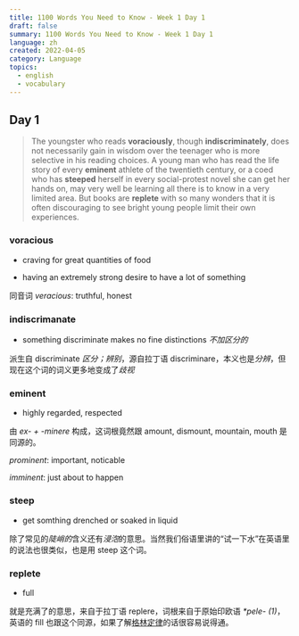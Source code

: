 ```yaml
---
title: 1100 Words You Need to Know - Week 1 Day 1
draft: false
summary: 1100 Words You Need to Know - Week 1 Day 1
language: zh
created: 2022-04-05
category: Language
topics:
  - english
  - vocabulary
---
```


## Day 1

> The youngster who reads **voraciously**, though **indiscriminately**, does not necessarily gain in wisdom over the teenager who is more selective in his reading choices. A young man who has read the life story of every **eminent** athlete of the twentieth century, or a coed who has **steeped** herself in every social-protest novel she can get her hands on, may very well be learning all there is to know in a very limited area. But books are **replete** with so many wonders that it is often discouraging to see bright young people limit their own experiences.

### voracious

- craving for great quantities of food

- having an extremely strong desire to have a lot of something

同音词 _veracious_: truthful, honest

### indiscrimanate

- something discriminate makes no fine distinctions _不加区分的_

派生自 discriminate _区分；辨别_，源自拉丁语 discriminare，本义也是*分辨*，但现在这个词的词义更多地变成了*歧视*

### eminent

- highly regarded, respected

由 _ex- + -minere_ 构成，这词根竟然跟 amount, dismount, mountain, mouth 是同源的。

_prominent_: important, noticable

_imminent_: just about to happen

### steep

- get somthing drenched or soaked in liquid

除了常见的*陡峭的*含义还有*浸泡*的意思。当然我们俗语里讲的“试一下水”在英语里的说法也很类似，也是用 steep 这个词。

### replete

- full

就是充满了的意思，来自于拉丁语 replere，词根来自于原始印欧语 _\*pele- (1)_，英语的 fill 也跟这个同源，如果了解[格林定律](https://zh.wikipedia.org/wiki/%E6%A0%BC%E6%9E%97%E5%AE%9A%E5%BE%8B)的话很容易说得通。
